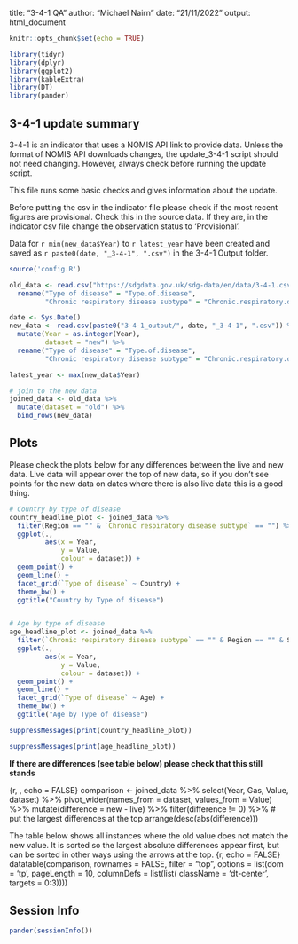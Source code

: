 title: "3-4-1 QA"
author: "Michael Nairn"
date: "21/11/2022"
output: html_document

```r
knitr::opts_chunk$set(echo = TRUE)
```


```r
library(tidyr)
library(dplyr)
library(ggplot2)
library(kableExtra)
library(DT)
library(pander)
```



   
## 3-4-1 update summary

3-4-1 is an indicator that uses a NOMIS API link to provide data. Unless the 
format of NOMIS API downloads changes, the update_3-4-1 script should not need 
changing. However, always check before running the update script. 

This file runs some basic checks and gives information about the update.
  
Before putting the csv in the indicator file please check if the most recent 
figures are provisional. Check this in the source data. If they 
are, in the indicator csv file change the observation status to 'Provisional'.


Data for `r min(new_data$Year)` to `r latest_year` have been created and 
saved as `r paste0(date, "_3-4-1", ".csv")` in the 3-4-1 Output folder.  



```r
source('config.R')

old_data <- read.csv("https://sdgdata.gov.uk/sdg-data/en/data/3-4-1.csv") %>%
  rename("Type of disease" = "Type.of.disease",
         "Chronic respiratory disease subtype" = "Chronic.respiratory.disease.subtype")

date <- Sys.Date()
new_data <- read.csv(paste0("3-4-1_output/", date, "_3-4-1", ".csv")) %>% 
  mutate(Year = as.integer(Year),
         dataset = "new") %>%
  rename("Type of disease" = "Type.of.disease",
         "Chronic respiratory disease subtype" = "Chronic.respiratory.disease.subtype") 

latest_year <- max(new_data$Year)

# join to the new data
joined_data <- old_data %>% 
  mutate(dataset = "old") %>% 
  bind_rows(new_data) 
```


## Plots
Please check the plots below for any differences between the live and new data.
Live data will appear over the top of new data, so if you don't see points for
the new data on dates where there is also live data this is a good thing.  


```r

# Country by type of disease
country_headline_plot <- joined_data %>% 
  filter(Region == "" & `Chronic respiratory disease subtype` == "") %>% 
  ggplot(.,
         aes(x = Year,
             y = Value,
             colour = dataset)) +
  geom_point() +
  geom_line() +
  facet_grid(`Type of disease` ~ Country) +
  theme_bw() +
  ggtitle("Country by Type of disease")


# Age by type of disease
age_headline_plot <- joined_data %>% 
  filter(`Chronic respiratory disease subtype` == "" & Region == "" & Sex == "") %>% 
  ggplot(.,
         aes(x = Year,
             y = Value,
             colour = dataset)) +
  geom_point() +
  geom_line() +
  facet_grid(`Type of disease` ~ Age) +
  theme_bw() +
  ggtitle("Age by Type of disease")


```

```r
suppressMessages(print(country_headline_plot))
```

```r
suppressMessages(print(age_headline_plot))
```

  
**If there are differences (see table below) please check that this still stands**

{r, , echo = FALSE}
comparison <- joined_data %>% 
  select(Year, Gas, Value, dataset) %>% 
  pivot_wider(names_from = dataset,
              values_from = Value) %>% 
  mutate(difference = new - live) %>% 
  filter(difference != 0) %>% 
  # put the largest differences at the top
  arrange(desc(abs(difference)))


  
The table below shows all instances where the old value does not match the new 
value. It is sorted so the largest absolute differences appear first, but can
be sorted in other ways using the arrows at the top.
{r, echo = FALSE}
datatable(comparison, 
          rownames = FALSE, 
          filter = "top",
          options = list(dom = 'tp', 
                         pageLength = 10,
                         columnDefs = list(list(
                           className = 'dt-center', targets = 0:3))))


## Session Info
```r
pander(sessionInfo())
```

